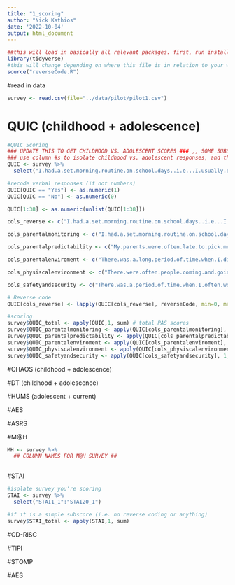 ```yaml
---
title: "1_scoring"
author: "Nick Kathios"
date: '2022-10-04'
output: html_document
---
```


```r
##this will load in basically all relevant packages. first, run install.packages("tidyverse") and then library(tidyverse)
library(tidyverse)
#this will change depending on where this file is in relation to your working dir.
source("reverseCode.R")
```

#read in data
```r
survey <- read.csv(file="../data/pilot/pilot1.csv")
```

# QUIC (childhood + adolescence)
```r
#QUIC Scoring
### UPDATE THIS TO GET CHILDHOOD VS. ADOLESCENT SCORES ### ,, SOME SUBSCALES WERE ALSO REMOVED
### use column #s to isolate childhood vs. adolescent responses, and then apply the same general script
QUIC <- survey %>%
  select("I.had.a.set.morning.routine.on.school.days..i.e...I.usually.did..the.same.thing.each.day.to.get.ready..":"In.my.house.things.I.needed.were.often.misplaced.so.that.I..could.not.find.them.")

#recode verbal responses (if not numbers)
QUIC[QUIC == "Yes"] <- as.numeric(1)
QUIC[QUIC == "No"] <- as.numeric(0)

QUIC[1:38] <- as.numeric(unlist(QUIC[1:38]))

cols_reverse <- c("I.had.a.set.morning.routine.on.school.days..i.e...I.usually.did..the.same.thing.each.day.to.get.ready..","My.parents.kept.track.of.what.I.ate..e.g...made.sure.that.I..didn.t.skip.meals.or.tried.to.make.sure.I.ate.healthy.food..", "My.family.ate.a.meal.together.most.days.", "My.parents.tried.to.make.sure.I.got.a.good.night.s.sleep..e.g....I.had.a.regular.bed.time..my.parents.checked.to.make.sure.I..went.to.sleep..", "I.had.a.bedtime.routine..e.g...my.parents.tucked.me.in..my..parents.read.me.a.book..I.took.a.bath..", "In.my.afterschool.or.free.time.hours.at.least.one.of.my..parents.knew.what.I.was.doing.", "I.usually.knew.when.my.parents.were.going.to.be.home.", "At.least.one.of.my.parents.regularly.checked.that.I.did.my..homework.", "At.least.one.of.my.parents.regularly.kept.track.of.my.school..progress.","At.least.one.parent.made.time.each.day.to.see.how.I.was..doing.","My.family.planned.activities.to.do.together.", "My.family.had.holiday.traditions.that.we.did.every.year..e.g....cooking.a.special.food.at.a.particular.time.of.year.decorate..the.house.the.same.way..", "My.parents.had.a.stable.relationship.with.each.other.","I.lived.in.a.clean.house.")

cols_parentalmonitoring <- c("I.had.a.set.morning.routine.on.school.days..i.e...I.usually.did..the.same.thing.each.day.to.get.ready..", "My.parents.kept.track.of.what.I.ate..e.g...made.sure.that.I..didn.t.skip.meals.or.tried.to.make.sure.I.ate.healthy.food..","My.family.ate.a.meal.together.most.days.","My.parents.tried.to.make.sure.I.got.a.good.night.s.sleep..e.g....I.had.a.regular.bed.time..my.parents.checked.to.make.sure.I..went.to.sleep..","I.had.a.bedtime.routine..e.g...my.parents.tucked.me.in..my..parents.read.me.a.book..I.took.a.bath..","In.my.afterschool.or.free.time.hours.at.least.one.of.my..parents.knew.what.I.was.doing.","At.least.one.of.my.parents.regularly.checked.that.I.did.my..homework.", "At.least.one.of.my.parents.regularly.kept.track.of.my.school..progress.","At.least.one.parent.made.time.each.day.to.see.how.I.was..doing.")

cols_parentalpredictability <- c("My.parents.were.often.late.to.pick.me.up..e.g..from.school...aftercare.or.sports..", "I.usually.knew.when.my.parents.were.going.to.be.home.","At.least.one.of.my.parents.had.punishments.that.were..unpredictable.", "I.often.wondered.whether.or.not.one.of.my.parents.would..come.home.at.the.end.of.the.day.", "My.family.planned.activities.to.do.together.","At.least.one.of.my.parents.would.plan.something.for.the..family..but.then.not.follow.through.with.the.plan.", "My.family.had.holiday.traditions.that.we.did.every.year..e.g....cooking.a.special.food.at.a.particular.time.of.year.decorate..the.house.the.same.way..","At.least.one.of.my.parents.was.disorganized.","At.least.one.of.my.parents.was.unpredictable","For.at.least.one.of.my.parents..when.they.were.upset.I.did..not.know.how.they.would.act.", "One.of.my.parents.could.go.from.calm.to.furious.in.an..instant.","One.of.my.parents.could.go.from.calm.to.stressed.or.nervous..in.an.instant.")

cols_parentalenviroment <- c("There.was.a.long.period.of.time.when.I.didn.t.see.one.of.my..parents..e.g..military.deployment..jail.time..custody..arrangements..", "I.experienced.changes.in.my.custody.arrangement.","At.least.one.of.my.parents.changed.jobs.frequently.", "There.were.times.when.one.of.my.parents.was.unemployed..and.couldn.t.find.a.job.even.though.he.she.wanted.one.", "My.parents.had.a.stable.relationship.with.each.other.", "My.parents.got.divorced.", "At.least.one.of.my.parents.had.many.romantic.partners.")

cols_physiscalenvironment <- c("There.were.often.people.coming.and.going.in.my.house.that.I..did.not.expect.to.be.there.", "I.moved.frequently.",  "I.changed.schools.frequently.", "I.changed.schools.mid.year.", "I.lived.in.a.cluttered.house..e.g...piles.of.stuff.everywhere..", "In.my.house.things.I.needed.were.often.misplaced.so.that.I..could.not.find.them.", "I.lived.in.a.clean.house.")

cols_safetyandsecurity <- c("There.was.a.period.of.time.when.I.often.worried.that.I.was..not.going.to.have.enough.food.to.eat.", "There.was.a.period.of.time.when.I.often.worried.that.my..family.would.not.have.enough.money.to.pay.for.necessities..like.clothing.or.bills.", "There.was.a.period.of.time.when.I.did.not.feel.safe.in.my..home.")

# Reverse code
QUIC[cols_reverse] <- lapply(QUIC[cols_reverse], reverseCode, min=0, max=1)

#scoring
survey$QUIC_total <- apply(QUIC,1, sum) # total PAS scores
survey$QUIC_parentalmonitoring <- apply(QUIC[cols_parentalmonitoring], 1,sum)
survey$QUIC_parentalpredictability <- apply(QUIC[cols_parentalpredictability], 1,sum)
survey$QUIC_parentalenviroment <- apply(QUIC[cols_parentalenviroment], 1,sum)
survey$QUIC_physiscalenvironment <- apply(QUIC[cols_physiscalenvironment], 1,sum)
survey$QUIC_safetyandsecurity <- apply(QUIC[cols_safetyandsecurity], 1,sum)
```

#CHAOS (childhood + adolescence)

#DT (childhood + adolescence)

#HUMS (adolescent + current)

#AES

#ASRS

#M@H
```r
MH <- survey %>%
  ## COLUMN NAMES FOR M@H SURVEY ## 
  
```

#STAI
```r
#isolate survey you're scoring
STAI <- survey %>%
  select("STAI1_1":"STAI20_1")

#if it is a simple subscore (i.e. no reverse coding or anything)
survey$STAI_total <- apply(STAI,1, sum)
```


#CD-RISC

#TIPI

#STOMP

#AES
